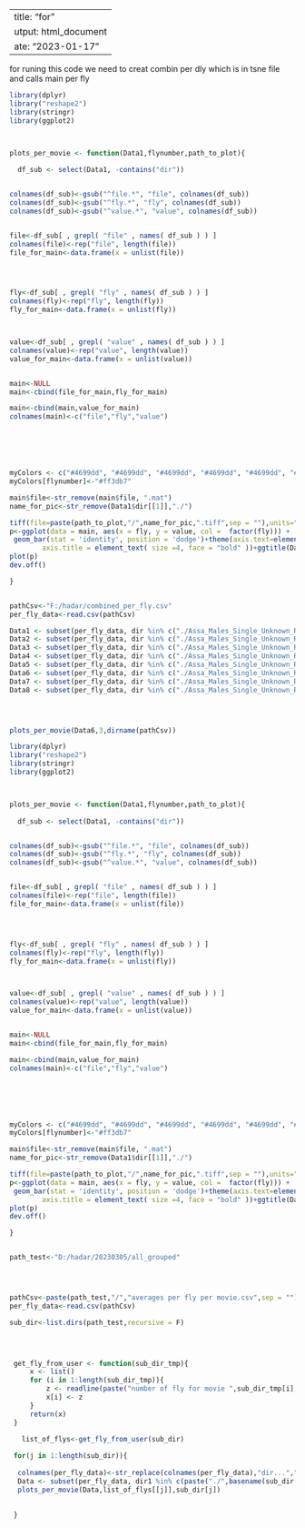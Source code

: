  ---
_title: "for"
output: html_document
date: "2023-01-17"
---


for runing this code we need to creat combin per dly which is in tsne file and calls main per fly

```r
library(dplyr)
library("reshape2")
library(stringr)
library(ggplot2)



plots_per_movie <- function(Data1,flynumber,path_to_plot){
  
  df_sub <- select(Data1, -contains("dir"))


colnames(df_sub)<-gsub("^file.*", "file", colnames(df_sub))
colnames(df_sub)<-gsub("^fly.*", "fly", colnames(df_sub))
colnames(df_sub)<-gsub("^value.*", "value", colnames(df_sub))


file<-df_sub[ , grepl( "file" , names( df_sub ) ) ]
colnames(file)<-rep("file", length(file))
file_for_main<-data.frame(x = unlist(file))




fly<-df_sub[ , grepl( "fly" , names( df_sub ) ) ]
colnames(fly)<-rep("fly", length(fly))
fly_for_main<-data.frame(x = unlist(fly))



value<-df_sub[ , grepl( "value" , names( df_sub ) ) ]
colnames(value)<-rep("value", length(value))
value_for_main<-data.frame(x = unlist(value))


main<-NULL
main<-cbind(file_for_main,fly_for_main)

main<-cbind(main,value_for_main)
colnames(main)<-c("file","fly","value")






myColors <- c("#4699dd", "#4699dd", "#4699dd", "#4699dd", "#4699dd", "#4699dd", "#4699dd", "#4699dd", "#4699dd", "#4699dd")
myColors[flynumber]<-"#ff3db7"

main$file<-str_remove(main$file, ".mat")
name_for_pic<-str_remove(Data1$dir[[1]],"./")

tiff(file=paste(path_to_plot,"/",name_for_pic,".tiff",sep = ""),units="in", width=16, height=10, res=300, compression = 'lzw')
p<-ggplot(data = main, aes(x = fly, y = value, col =  factor(fly))) + 
 geom_bar(stat = 'identity', position = 'dodge')+theme(axis.text=element_text(size=6,face="bold"),axis.text.x = element_text(angle = 90, vjust = 0.5, hjust=1),
        axis.title = element_text( size =4, face = "bold" ))+ggtitle(Data1$dir[[1]])+facet_wrap(~file,ncol= 7,scales = "free")+scale_color_manual(values=myColors)
plot(p)
dev.off()

}


pathCsv<-"F:/hadar/combined_per_fly.csv"
per_fly_data<-read.csv(pathCsv)

Data1 <- subset(per_fly_data, dir %in% c("./Assa_Males_Single_Unknown_RigA_20221027T081325"))
Data2 <- subset(per_fly_data, dir %in% c("./Assa_Males_Single_Unknown_RigA_20221027T081409"))
Data3 <- subset(per_fly_data, dir %in% c("./Assa_Males_Single_Unknown_RigA_20221027T081451"))
Data4 <- subset(per_fly_data, dir %in% c("./Assa_Males_Single_Unknown_RigA_20221027T083919"))
Data5 <- subset(per_fly_data, dir %in% c("./Assa_Males_Single_Unknown_RigA_20221027T122319"))
Data6 <- subset(per_fly_data, dir %in% c("./Assa_Males_Single_Unknown_RigA_20221027T122408"))
Data7 <- subset(per_fly_data, dir %in% c("./Assa_Males_Single_Unknown_RigA_20221027T122443"))
Data8 <- subset(per_fly_data, dir %in% c("./Assa_Males_Single_Unknown_RigA_20221027T122521"))




plots_per_movie(Data6,3,dirname(pathCsv))

```









```r


library(dplyr)
library("reshape2")
library(stringr)
library(ggplot2)



plots_per_movie <- function(Data1,flynumber,path_to_plot){
  
  df_sub <- select(Data1, -contains("dir"))


colnames(df_sub)<-gsub("^file.*", "file", colnames(df_sub))
colnames(df_sub)<-gsub("^fly.*", "fly", colnames(df_sub))
colnames(df_sub)<-gsub("^value.*", "value", colnames(df_sub))


file<-df_sub[ , grepl( "file" , names( df_sub ) ) ]
colnames(file)<-rep("file", length(file))
file_for_main<-data.frame(x = unlist(file))




fly<-df_sub[ , grepl( "fly" , names( df_sub ) ) ]
colnames(fly)<-rep("fly", length(fly))
fly_for_main<-data.frame(x = unlist(fly))



value<-df_sub[ , grepl( "value" , names( df_sub ) ) ]
colnames(value)<-rep("value", length(value))
value_for_main<-data.frame(x = unlist(value))


main<-NULL
main<-cbind(file_for_main,fly_for_main)

main<-cbind(main,value_for_main)
colnames(main)<-c("file","fly","value")






myColors <- c("#4699dd", "#4699dd", "#4699dd", "#4699dd", "#4699dd", "#4699dd", "#4699dd", "#4699dd", "#4699dd", "#4699dd")
myColors[flynumber]<-"#ff3db7"

main$file<-str_remove(main$file, ".mat")
name_for_pic<-str_remove(Data1$dir[[1]],"./")

tiff(file=paste(path_to_plot,"/",name_for_pic,".tiff",sep = ""),units="in", width=18, height=15, res=400, compression = 'lzw')
p<-ggplot(data = main, aes(x = fly, y = value, col =  factor(fly))) + 
 geom_bar(stat = 'identity', position = 'dodge')+theme(axis.text=element_text(size=6,face="bold"),axis.text.x = element_text(angle = 90, vjust = 0.5, hjust=1),
        axis.title = element_text( size =4, face = "bold" ))+ggtitle(Data1$dir[[1]])+facet_wrap(~file,ncol= 7,scales = "free")+scale_color_manual(values=myColors)
plot(p)
dev.off()

}


path_test<-"D:/hadar/20230305/all_grouped"




pathCsv<-paste(path_test,"/","averages per fly per movie.csv",sep = "")
per_fly_data<-read.csv(pathCsv)

sub_dir<-list.dirs(path_test,recursive = F)

 


 get_fly_from_user <- function(sub_dir_tmp){
     x <- list()
     for (i in 1:length(sub_dir_tmp)){
         z <- readline(paste("number of fly for movie ",sub_dir_tmp[i], ": ", sep=''))
         x[i] <- z
     }
     return(x)
 }
 
   list_of_flys<-get_fly_from_user(sub_dir)

 for(j in 1:length(sub_dir)){
   
  colnames(per_fly_data)<-str_replace(colnames(per_fly_data),"dir...","dir")
  Data <- subset(per_fly_data, dir1 %in% c(paste("./",basename(sub_dir[j]),sep = "")))
  plots_per_movie(Data,list_of_flys[[j]],sub_dir[j])

   
 }
 







```



